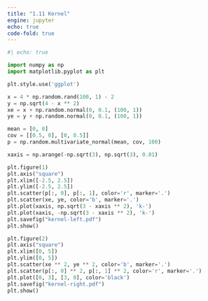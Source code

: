 ```yaml
---
title: "1.11 Kernel"
engine: jupyter
echo: true
code-fold: true
---
```


```python

#| echo: true

import numpy as np
import matplotlib.pyplot as plt

plt.style.use('ggplot')

x = 4 * np.random.rand(100, 1) - 2
y = np.sqrt(4 - x ** 2)
xe = x + np.random.normal(0, 0.1, (100, 1))
ye = y + np.random.normal(0, 0.1, (100, 1))

mean = [0, 0]
cov = [[0.5, 0], [0, 0.5]]
p = np.random.multivariate_normal(mean, cov, 100)

xaxis = np.arange(-np.sqrt(3), np.sqrt(3), 0.01)

plt.figure(1)
plt.axis("square")
plt.xlim([-2.5, 2.5])
plt.ylim([-2.5, 2.5])
plt.scatter(p[:, 0], p[:, 1], color='r', marker='.')
plt.scatter(xe, ye, color='b', marker='.')
plt.plot(xaxis, np.sqrt(3 - xaxis ** 2), 'k-')
plt.plot(xaxis, -np.sqrt(3 - xaxis ** 2), 'k-')
plt.savefig("kernel-left.pdf")
plt.show()

plt.figure(2)
plt.axis("square")
plt.xlim([0, 5])
plt.ylim([0, 5])
plt.scatter(xe ** 2, ye ** 2, color='b', marker='.')
plt.scatter(p[:, 0] ** 2, p[:, 1] ** 2, color='r', marker='.')
plt.plot([0, 3], [3, 0], color='black')
plt.savefig("kernel-right.pdf")
plt.show()


```